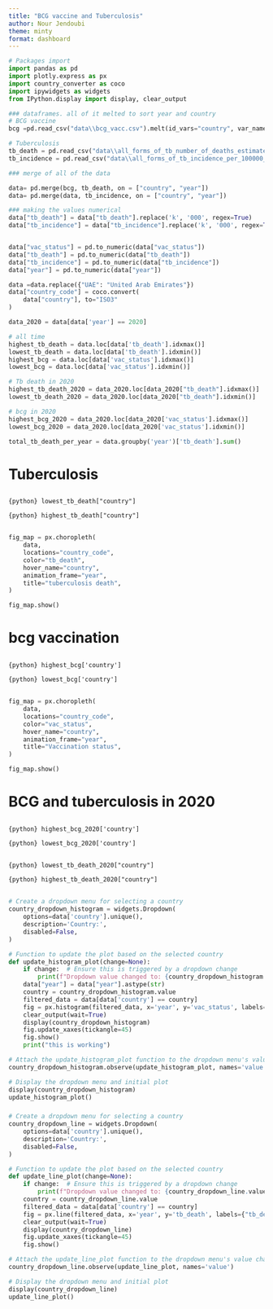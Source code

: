 ```yaml
---
title: "BCG vaccine and Tuberculosis"
author: Nour Jendoubi
theme: minty
format: dashboard
---
```



```python
# Packages import
import pandas as pd
import plotly.express as px
import country_converter as coco
import ipywidgets as widgets
from IPython.display import display, clear_output
```


```python

### dataframes. all of it melted to sort year and country
# BCG vaccine
bcg =pd.read_csv("data\\bcg_vacc.csv").melt(id_vars="country", var_name="year", value_name="vac_status")

# Tuberculosis
tb_death = pd.read_csv("data\\all_forms_of_tb_number_of_deaths_estimated.csv").melt(id_vars="country", var_name="year", value_name="tb_death")
tb_incidence = pd.read_csv("data\\all_forms_of_tb_incidence_per_100000_estimated.csv").melt(id_vars="country", var_name="year", value_name="tb_incidence")

### merge of all of the data

data= pd.merge(bcg, tb_death, on = ["country", "year"])
data= pd.merge(data, tb_incidence, on = ["country", "year"])

### making the values numerical 
data["tb_death"] = data["tb_death"].replace('k', '000', regex=True)
data["tb_incidence"] = data["tb_incidence"].replace('k', '000', regex=True)


data["vac_status"] = pd.to_numeric(data["vac_status"])
data["tb_death"] = pd.to_numeric(data["tb_death"])
data["tb_incidence"] = pd.to_numeric(data["tb_incidence"])
data["year"] = pd.to_numeric(data["year"])

data =data.replace({"UAE": "United Arab Emirates"})
data["country_code"] = coco.convert(
    data["country"], to="ISO3"
)
```

```python
data_2020 = data[data['year'] == 2020]
```

```python

# all time
highest_tb_death = data.loc[data['tb_death'].idxmax()]
lowest_tb_death = data.loc[data['tb_death'].idxmin()]
highest_bcg = data.loc[data['vac_status'].idxmax()]
lowest_bcg = data.loc[data['vac_status'].idxmin()]

# Tb death in 2020
highest_tb_death_2020 = data_2020.loc[data_2020["tb_death"].idxmax()]
lowest_tb_death_2020 = data_2020.loc[data_2020["tb_death"].idxmin()]

# bcg in 2020
highest_bcg_2020 = data_2020.loc[data_2020['vac_status'].idxmax()]
lowest_bcg_2020 = data_2020.loc[data_2020['vac_status'].idxmin()]

total_tb_death_per_year = data.groupby('year')['tb_death'].sum()

```


# Tuberculosis

##
:::{.valuebox title="country with the lowest tb death all time" color="primary"}
`{python} lowest_tb_death["country"]`
:::

:::{.valuebox title="country with the highest tuberculosis incidence all time" color="secondary"}
`{python} highest_tb_death["country"]`
:::


## 

```python
fig_map = px.choropleth(
    data,
    locations="country_code",
    color="tb_death",
    hover_name="country",
    animation_frame="year",
    title="tuberculosis death",
)

fig_map.show()
```


# bcg vaccination
##
:::{.valuebox title="Highest BCG vaccination in 2020" color="primary"}
`{python} highest_bcg['country']`
:::
:::{.valuebox title="Lowest BCG baccination in 2020"}
`{python} lowest_bcg['country']`
:::

##
```python
fig_map = px.choropleth(
    data,
    locations="country_code",
    color="vac_status",
    hover_name="country",
    animation_frame="year",
    title="Vaccination status",
)

fig_map.show()
```

# BCG and tuberculosis in 2020

##
:::{.valuebox title="Highest BCG vaccination in 2020" color="primary"}
`{python} highest_bcg_2020['country']`
:::
:::{.valuebox title="Lowest BCG vaccination in 2020"}
`{python} lowest_bcg_2020['country']`
:::
##
:::{.valuebox title="country with the lowest tb death in 2020" color="primary"}
`{python} lowest_tb_death_2020["country"]`
:::

:::{.valuebox title="country with the highest tuberculosis incidence in 2020" color="secondary"}
`{python} highest_tb_death_2020["country"]`
:::

##

###
```python
# Create a dropdown menu for selecting a country
country_dropdown_histogram = widgets.Dropdown(
    options=data['country'].unique(),
    description='Country:',
    disabled=False,
)

# Function to update the plot based on the selected country
def update_histogram_plot(change=None):
    if change:  # Ensure this is triggered by a dropdown change
        print(f"Dropdown value changed to: {country_dropdown_histogram.value}")  # Debugging
    data["year"] = data["year"].astype(str)
    country = country_dropdown_histogram.value
    filtered_data = data[data['country'] == country]
    fig = px.histogram(filtered_data, x='year', y='vac_status', labels={"vac_status": "vaccine status"}, title=f'Evolution of BCG vaccine in {country}')
    clear_output(wait=True)
    display(country_dropdown_histogram)
    fig.update_xaxes(tickangle=45)
    fig.show()
    print("this is working")

# Attach the update_histogram_plot function to the dropdown menu's value change
country_dropdown_histogram.observe(update_histogram_plot, names='value')

# Display the dropdown menu and initial plot
display(country_dropdown_histogram)
update_histogram_plot()
```

###


```python
# Create a dropdown menu for selecting a country
country_dropdown_line = widgets.Dropdown(
    options=data['country'].unique(),
    description='Country:',
    disabled=False,
)

# Function to update the plot based on the selected country
def update_line_plot(change=None):
    if change:  # Ensure this is triggered by a dropdown change
        print(f"Dropdown value changed to: {country_dropdown_line.value}")  # Debugging
    country = country_dropdown_line.value
    filtered_data = data[data['country'] == country]
    fig = px.line(filtered_data, x='year', y='tb_death', labels={"tb_death": "tuberculosis deaths"}, title=f'Evolution of TB Death in {country}')
    clear_output(wait=True)
    display(country_dropdown_line)
    fig.update_xaxes(tickangle=45)
    fig.show()

# Attach the update_line_plot function to the dropdown menu's value change
country_dropdown_line.observe(update_line_plot, names='value')

# Display the dropdown menu and initial plot
display(country_dropdown_line)
update_line_plot()
```

